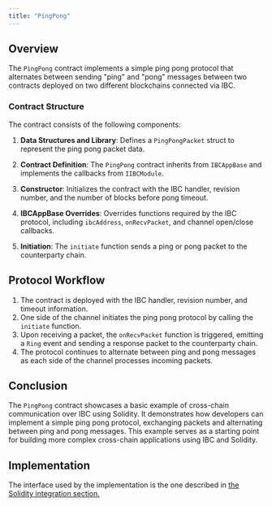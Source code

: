 ```yaml
---
title: "PingPong"
---
```



## Overview

The `PingPong` contract implements a simple ping pong protocol that alternates between sending "ping" and "pong" messages between two contracts deployed on two different blockchains connected via IBC.

### Contract Structure

The contract consists of the following components:

1. **Data Structures and Library**: Defines a `PingPongPacket` struct to represent the ping pong packet data.

2. **Contract Definition**: The `PingPong` contract inherits from `IBCAppBase` and implements the callbacks from `IIBCModule`.

3. **Constructor**: Initializes the contract with the IBC handler, revision number, and the number of blocks before pong timeout.

4. **IBCAppBase Overrides**: Overrides functions required by the IBC protocol, including `ibcAddress`, `onRecvPacket`, and channel open/close callbacks.

5. **Initiation**: The `initiate` function sends a ping or pong packet to the counterparty chain.

## Protocol Workflow

1. The contract is deployed with the IBC handler, revision number, and timeout information.
2. One side of the channel initiates the ping pong protocol by calling the `initiate` function.
3. Upon receiving a packet, the `onRecvPacket` function is triggered, emitting a `Ring` event and sending a response packet to the counterparty chain.
4. The protocol continues to alternate between ping and pong messages as each side of the channel processes incoming packets.

## Conclusion

The `PingPong` contract showcases a basic example of cross-chain communication over IBC using Solidity. It demonstrates how developers can implement a simple ping pong protocol, exchanging packets and alternating between ping and pong messages. This example serves as a starting point for building more complex cross-chain applications using IBC and Solidity.

## Implementation

The interface used by the implementation is the one described in [the Solidity integration section.](../../integration/solidity)

<EmbedCodeSnippet
  filepath="../../../evm/contracts/apps/ucs/00-pingpong/PingPong.sol"
  filename="PingPong.sol"
  language="solidity"
/>

